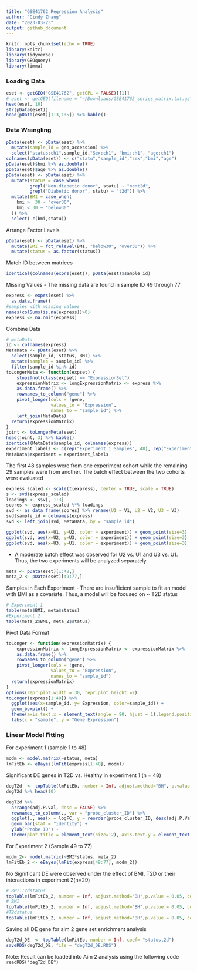 ```yaml
---
title: "GSE41762 Regression Analysis"
author: "Cindy Zhang"
date: "2023-03-23"
output: github_document
---
```


```r
knitr::opts_chunk$set(echo = TRUE)
library(knitr)
library(tidyverse)
library(GEOquery)
library(limma)

```
### Loading Data
```r
eset <- getGEO("GSE41762", getGPL = FALSE)[[1]]
# eset <- getGEO(filename = "~/Downloads/GSE41762_series_matrix.txt.gz", getGPL = FALSE)
head(eset, 10)
str(pData(eset))
head(pData(eset)[1:3,1:5]) %>% kable()
```
### Data Wrangling
```r
pData(eset) <- pData(eset) %>%
  mutate(sample_id = geo_accession) %>% 
  select("status:ch1",sample_id,"Sex:ch1", "bmi:ch1", "age:ch1") 
colnames(pData(eset)) <- c("statu","sample_id","sex","bmi","age")
pData(eset)$bmi %>% as.double()
pData(eset)$age %>% as.double()
pData(eset) <- pData(eset) %>% 
  mutate(status = case_when(
         grepl("Non-diabetic donor", statu) ~ "nont2d",
         grepl("Diabetic donor", statu) ~ "t2d")) %>%
  mutate(BMI = case_when(
    bmi >  30 ~ "over30",
    bmi < 30 ~ "below30"
  )) %>% 
  select(-c(bmi,statu))
```
Arrange Factor Levels
```r
pData(eset) <- pData(eset) %>% 
  mutate(BMI = fct_relevel(BMI, "below30", "over30")) %>% 
  mutate(status = as.factor(status))
```
Match ID between matrices
```r
identical(colnames(exprs(eset)), pData(eset)$sample_id)
```
Missing Values
-   The missing data are found in sample ID 49 through 77
```r
express <- exprs(eset) %>% 
  as.data.frame() 
#samples with missing values 
names(colSums(is.na(express))>0)
express <- na.omit(express)
```
Combine Data
```r
# metaData
id <- colnames(express)
MetaData <- pData(eset) %>% 
  select(sample_id, status, BMI) %>% 
  mutate(samples = sample_id) %>% 
  filter(sample_id %in% id)
toLongerMeta <- function(expset) {
    stopifnot(class(expset) == "ExpressionSet")
    expressionMatrix <- longExpressionMatrix <- express %>% 
    as.data.frame() %>%
    rownames_to_column("gene") %>%
    pivot_longer(cols = !gene, 
                 values_to = "Expression",
                 names_to = "sample_id") %>%
    left_join(MetaData)
  return(expressionMatrix)
}
joint <- toLongerMeta(eset)
head(joint, 3) %>% kable()
identical(MetaData$sample_id, colnames(express))
experiment_labels <- c(rep("Experiment 1 Samples", 48), rep("Experiment 2 Samples", 29))
MetaData$experiment = experiment_labels
```
The first 48 samples were from one experiment cohort while the remaining 29 samples were from another. The batch effect between the two cohorts were evaluated   
```r
express_scaled <- scale(t(express), center = TRUE, scale = TRUE)
s <- svd(express_scaled)
loadings <- s$v[, 1:3]
scores <- express_scaled %*% loadings
svd <- as_data_frame(scores) %>% rename(U1 = V1, U2 = V2, U3 = V3) 
svd$sample_id = colnames(express)
svd <- left_join(svd, MetaData, by = "sample_id")

ggplot(svd, aes(x=U1, y=U2, color = experiment)) + geom_point(size=3)
ggplot(svd, aes(x=U2, y=U3, color = experiment)) + geom_point(size=3)
ggplot(svd, aes(x=U3, y=U1, color = experiment)) + geom_point(size=3)
```

- A moderate batch effect was observed for U2 vs. U1 and U3 vs. U1. Thus, the two experiments will be analyzed separately 

```r
meta <- pData(eset)[1:48,]
meta_2 <- pData(eset)[49:77,]
```
Samples in Each Experiment
- There are insufficient sample to fit an model with BMI as a covariate. Thus, a model will be focused on ~ T2D status

```r
# Experiment 1
table(meta$BMI, meta$status)
#Experiment 2
table(meta_2$BMI, meta_2$status)
```
Pivot Data Format
```r
toLonger <- function(expressionMatrix) {
    expressionMatrix <- longExpressionMatrix <- expressionMatrix %>% 
    as.data.frame() %>%
    rownames_to_column("gene") %>%
    pivot_longer(cols = !gene, 
                 values_to = "Expression",
                 names_to = "sample_id") 
  return(expressionMatrix)
}
options(repr.plot.width = 30, repr.plot.height =2)
toLonger(express[1:48]) %>% 
  ggplot(aes(x=sample_id, y= Expression, color=sample_id)) +
  geom_boxplot() + 
  theme(axis.text.x = element_text(angle = 90, hjust = 1),legend.position = "none") + 
  labs(x = "sample", y = "Gene Expression") 
```

### Linear Model Fitting

For experiment 1 (sample 1 to 48)
```r
modm <- model.matrix(~status, meta)
lmFitEb <- eBayes(lmFit(express[1:48], modm))
```
Significant DE genes in T2D vs. Healthy in experiment 1 (n = 48)
```r
degT2d  <- topTable(lmFitEb, number = Inf, adjust.method="BH", p.value = 0.05, coef= "statust2d")
degT2d %>% head(10)
```

```r
degT2d %>% 
  arrange(adj.P.Val, desc = FALSE) %>%
  rownames_to_column(., var = "probe_cluster_ID") %>% 
  ggplot(., aes(x = logFC, y = reorder(probe_cluster_ID, desc(adj.P.Val)), fill = adj.P.Val )) +
  geom_bar(stat = "identity") +
  ylab("Probe ID") + 
  theme(plot.title = element_text(size=12), axis.text.y = element_text(size = 10))
```

For Experiment 2 (Sample 49 to 77)
```r
modm_2<- model.matrix(~BMI*status, meta_2)
lmFitEb_2 <- eBayes(lmFit(express[49:77], modm_2))
```

No Significant DE were observed under the effect of BMI, T2D or their interactions in experiment 2(n=29)
```r
# BMI:T2dstatus   
topTable(lmFitEb_2, number = Inf, adjust.method="BH",p.value = 0.05, coef= "BMIover30:statust2d")
# BMI  
topTable(lmFitEb_2, number = Inf, adjust.method="BH",p.value = 0.05, coef= "BMIover30") 
#T2dstatus 
topTable(lmFitEb_2, number = Inf, adjust.method="BH",p.value = 0.05, coef= "statust2d")
```

Saving all DE gene for aim 2 gene set enrichment analysis
```r
degT2d_DE  <- topTable(lmFitEb, number = Inf, coef= "statust2d")
saveRDS(degT2d_DE, file = "degT2d_DE.RDS")
```
Note: Result can be loaded into Aim 2 analysis using the following code `readRDS("degT2d_DE")`
